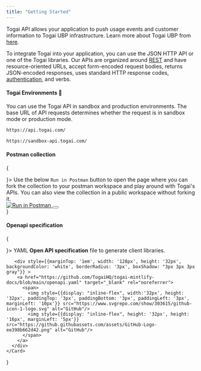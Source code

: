 ```yaml
---
title: "Getting Started"
---
```


Togai API allows your application to push usage events and customer information to Togai UBP infrastructure. Learn more about Togai UBP from [here](https://www.togai.com/).

To integrate Togai into your application, you can use the JSON HTTP API or one of the Togai libraries. Our APIs are organized around [REST](https://en.wikipedia.org/wiki/Representational_state_transfer) and have resource-oriented URLs, accept form-encoded request bodies, returns JSON-encoded responses, uses standard HTTP response codes, [authentication](/api-reference/authentication), and verbs.

#### Togai Environments 📒

You can use the Togai API in sandbox and production environments. The base URL of API requests determines whether the request is in sandbox mode or production mode.

```bash Production Base URL
https://api.togai.com/
```


```bash Sandbox Base URL
https://sandbox-api.togai.com/
```

#### Postman collection

{
  <div>
    <Card  icon={<svg width="40px" height="40px" viewBox="0 0 270 270" version="1.1" xmlns="http://www.w3.org/2000/svg" xmlns:xlink="http://www.w3.org/1999/xlink" preserveAspectRatio="xMidYMid"><g><path d="M254.953118,144.253071 C263.911504,74.1217108 214.38443,10.0052669 144.381048,1.04688158 C74.3776647,-7.9115038 10.0052669,41.6155696 1.04688158,111.618952 C-7.9115038,181.622335 41.6155696,245.866756 111.618952,254.953118 C181.750312,263.911504 245.866756,214.38443 254.953118,144.253071 Z" fill="#FF6C37"/><g transform="translate(50.181225, 45.198924)"><path d="M124.018448,36.9853339 L70.012182,90.9916 L54.7829269,75.7623449 C107.893354,22.6519173 113.140409,27.2590869 124.018448,36.9853339 L124.018448,36.9853339 Z" fill="#FFFFFF"/><path d="M70.012182,92.2713693 C69.6282512,92.2713693 69.3722974,92.1433924 69.1163435,91.8874385 L53.7591114,76.6581834 C53.2472037,76.1462757 53.2472037,75.3784141 53.7591114,74.8665063 C107.765378,20.8602402 113.396363,25.9793176 124.78631,36.2174723 C125.042264,36.4734262 125.170241,36.72938 125.170241,37.1133108 C125.170241,37.4972416 125.042264,37.7531955 124.78631,38.0091494 L70.7800436,91.8874385 C70.6520667,92.1433924 70.2681359,92.2713693 70.012182,92.2713693 Z M56.574604,75.7623449 L70.012182,89.1999229 L122.098794,37.1133108 C112.628501,28.6668332 106.229654,26.1072945 56.574604,75.7623449 L56.574604,75.7623449 Z" fill="#FF6C37"/><path d="M85.497391,106.476809 L70.7800436,91.7594616 L124.78631,37.7531955 C139.247703,52.342566 117.619601,76.0182987 85.497391,106.476809 Z" fill="#FFFFFF"/><path d="M85.497391,107.756578 C85.1134602,107.756578 84.8575064,107.628601 84.6015525,107.372648 L69.8842051,92.6553001 C69.6282512,92.3993463 69.6282512,92.1433924 69.6282512,91.7594616 C69.6282512,91.3755308 69.7562282,91.1195769 70.012182,90.8636231 L124.018448,36.857357 C124.530356,36.3454492 125.298217,36.3454492 125.810125,36.857357 C129.137525,39.9288034 130.929203,44.2800191 130.801226,48.7592118 C130.545272,62.9646515 114.420178,81.0093992 86.5212065,107.372648 C86.1372757,107.628601 85.7533449,107.756578 85.497391,107.756578 L85.497391,107.756578 Z M72.5717207,91.7594616 C80.7622445,100.077962 84.2176217,103.405363 85.497391,104.685132 C106.997516,84.2088225 127.857756,63.2206053 127.985733,48.7592118 C128.11371,45.4318115 126.833941,42.1044113 124.658333,39.5448726 L72.5717207,91.7594616 Z" fill="#FF6C37"/><path d="M55.0388808,76.1462757 L65.9169201,87.024315 C66.172874,87.2802689 66.172874,87.5362228 65.9169201,87.7921767 C65.7889432,87.9201536 65.7889432,87.9201536 65.6609663,87.9201536 L43.1370259,92.7832771 C41.9852335,92.911254 40.961418,92.1433924 40.7054642,90.9916 C40.5774872,90.3517153 40.8334411,89.7118307 41.2173719,89.3278999 L54.2710192,76.2742526 C54.526973,76.0182987 54.9109038,75.8903218 55.0388808,76.1462757 Z" fill="#FFFFFF"/><path d="M42.7530951,94.0630464 C40.8334411,94.0630464 39.4256948,92.5273232 39.4256948,90.6076692 C39.4256948,89.7118307 39.8096256,88.8159921 40.4495103,88.1761075 L53.5031576,75.1224602 C54.2710192,74.4825755 55.2948346,74.4825755 56.0626962,75.1224602 L66.9407356,86.0004996 C67.7085972,86.6403842 67.7085972,87.7921767 66.9407356,88.5600383 C66.6847817,88.8159921 66.4288279,88.9439691 66.0448971,89.071946 L43.5209567,93.9350695 C43.2650028,93.9350695 43.009049,94.0630464 42.7530951,94.0630464 L42.7530951,94.0630464 Z M54.65495,77.5540219 L42.1132104,90.0957615 C41.8572566,90.3517153 41.7292796,90.7356461 41.9852335,91.1195769 C42.1132104,91.5035077 42.4971412,91.6314847 42.881072,91.5035077 L63.9972661,86.8963381 L54.65495,77.5540219 Z" fill="#FF6C37"/><path d="M152.557304,7.03873136 C144.366781,-0.895838537 131.185156,-0.639884669 123.250587,7.67861603 C115.316017,15.9971167 115.57197,29.050764 123.890471,36.9853339 C130.673249,43.5121575 140.911403,44.6639499 148.97395,39.8008264 L134.38458,25.211456 L152.557304,7.03873136 Z" fill="#FFFFFF"/><path d="M138.223888,44.0240653 C126.066079,44.0240653 116.211855,34.1698413 116.211855,22.0120326 C116.211855,9.85422391 126.066079,-1.81866161e-14 138.223888,-1.81866161e-14 C143.854873,-1.81866161e-14 149.357881,2.17560788 153.453143,6.14289283 C153.709097,6.39884669 153.837074,6.65480056 153.837074,7.03873136 C153.837074,7.42266217 153.709097,7.67861603 153.453143,7.9345699 L136.176257,25.211456 L149.741812,38.777011 C150.25372,39.2889187 150.25372,40.0567803 149.741812,40.568688 C149.613835,40.696665 149.613835,40.696665 149.485858,40.8246419 C146.158458,42.8722729 142.191173,44.0240653 138.223888,44.0240653 Z M138.223888,2.68751561 C127.473825,2.68751561 118.771394,11.3899471 118.899371,22.1400096 C118.899371,32.890072 127.601802,41.5925035 138.351865,41.4645266 C141.295334,41.4645266 144.238804,40.8246419 146.926319,39.4168956 L133.488741,26.1072945 C133.232787,25.8513406 133.10481,25.5953868 133.10481,25.211456 C133.10481,24.8275252 133.232787,24.5715713 133.488741,24.3156174 L150.63765,7.1667083 C147.182273,4.22323882 142.831057,2.68751561 138.223888,2.68751561 L138.223888,2.68751561 Z" fill="#FF6C37"/><path d="M152.941235,7.42266217 L152.685281,7.1667083 L134.38458,25.211456 L148.845973,39.6728495 C150.25372,38.777011 151.661466,37.7531955 152.813258,36.6014031 C161.003782,28.5388563 161.003782,15.485209 152.941235,7.42266217 L152.941235,7.42266217 Z" fill="#FFFFFF"/><path d="M148.97395,41.0805958 C148.590019,41.0805958 148.334066,40.9526188 148.078112,40.696665 L133.488741,26.1072945 C133.232787,25.8513406 133.10481,25.5953868 133.10481,25.211456 C133.10481,24.8275252 133.232787,24.5715713 133.488741,24.3156174 L151.661466,6.14289283 C152.173374,5.63098509 152.941235,5.63098509 153.453143,6.14289283 L153.837074,6.39884669 C162.411528,14.9733013 162.411528,28.7948101 153.965051,37.4972416 C152.685281,38.777011 151.277535,39.9288034 149.741812,40.8246419 C149.357881,40.9526188 149.101927,41.0805958 148.97395,41.0805958 L148.97395,41.0805958 Z M136.176257,25.211456 L149.101927,38.1371263 C150.125743,37.4972416 151.149558,36.6014031 151.91742,35.8335415 C159.212105,28.5388563 159.596036,16.6370014 152.557304,8.95838537 L136.176257,25.211456 Z" fill="#FF6C37"/><path d="M126.194056,39.2889187 C123.12261,36.2174723 118.131509,36.2174723 115.060063,39.2889187 L66.8127587,87.5362228 L74.8753055,95.5987696 L125.938102,50.8068428 C129.265502,47.9913502 129.521456,43.0002498 126.705964,39.6728495 C126.45001,39.5448726 126.322033,39.4168956 126.194056,39.2889187 L126.194056,39.2889187 Z" fill="#FFFFFF"/><path d="M74.7473286,96.878539 C74.3633978,96.878539 74.1074439,96.750562 73.85149,96.4946082 L65.7889432,88.4320613 C65.2770355,87.9201536 65.2770355,87.152292 65.7889432,86.6403842 L114.036247,38.3930802 C117.619601,34.809726 123.378563,34.809726 126.961918,38.3930802 C130.545272,41.9764343 130.545272,47.7353963 126.961918,51.3187505 C126.833941,51.4467274 126.705964,51.5747044 126.577987,51.7026813 L75.5151902,96.4946082 C75.3872133,96.750562 75.1312594,96.878539 74.7473286,96.878539 L74.7473286,96.878539 Z M68.6044358,87.5362228 L74.8753055,93.8070925 L125.042264,49.7830273 C127.857756,47.4794425 128.11371,43.2562037 125.810125,40.4407111 C123.50654,37.6252186 119.283302,37.3692647 116.467809,39.6728495 C116.339832,39.8008264 116.211855,39.9288034 115.955901,40.0567803 L68.6044358,87.5362228 Z" fill="#FF6C37"/><path d="M29.8274248,142.438327 C29.3155171,142.694281 29.0595632,143.206189 29.1875401,143.718097 L31.363148,152.932436 C31.8750557,154.212205 31.1071941,155.747929 29.6994479,156.131859 C28.6756324,156.51579 27.52384,156.131859 26.8839553,155.363998 L12.8064926,141.414512 L58.7502118,95.4707927 L74.6193516,95.7267466 L85.3694141,106.476809 C82.8098754,108.652417 67.3246664,123.625718 29.8274248,142.438327 L29.8274248,142.438327 Z" fill="#FFFFFF"/><path d="M28.8036093,157.411629 C27.7797938,157.411629 26.7559784,157.027698 26.1160937,156.259836 L12.1666079,142.31035 C11.910654,142.054397 11.7826771,141.798443 11.7826771,141.414512 C11.7826771,141.030581 11.910654,140.774627 12.1666079,140.518673 L58.1103272,94.5749541 C58.366281,94.3190003 58.7502118,94.1910233 59.0061657,94.1910233 L74.8753055,94.4469772 C75.2592363,94.4469772 75.5151902,94.5749541 75.7711441,94.830908 L86.5212065,105.58097 C86.7771604,105.836924 86.9051373,106.220855 86.9051373,106.604786 C86.9051373,106.988717 86.7771604,107.244671 86.3932296,107.500624 L85.497391,108.268486 C71.931836,120.170341 53.5031576,132.072196 30.5952864,143.462143 L32.7708943,152.548505 C33.1548251,154.212205 32.3869635,156.003882 30.8512403,156.899721 C30.0833787,157.283652 29.443494,157.411629 28.8036093,157.411629 Z M14.7261466,141.414512 L27.9077708,154.468159 C28.2917016,155.108044 29.0595632,155.363998 29.6994479,154.980067 C30.3393325,154.596136 30.5952864,153.828275 30.2113556,153.18839 L28.0357477,143.974051 C27.7797938,142.822258 28.2917016,141.798443 29.3155171,141.286535 C51.9674343,129.896588 70.2681359,118.12271 83.705714,106.476809 L74.2354208,97.0065159 L59.5180734,96.750562 L14.7261466,141.414512 Z" fill="#FF6C37"/><path d="M1.9284532,152.420528 L12.9344695,141.414512 L29.3155171,157.795559 L3.20822254,156.003882 C2.05643013,155.875905 1.28856853,154.85209 1.41654546,153.700298 C1.41654546,153.18839 1.5445224,152.676482 1.9284532,152.420528 L1.9284532,152.420528 Z" fill="#FFFFFF"/><path d="M29.3155171,158.947352 L3.0802456,157.155675 C1.16059159,157.027698 -0.119177745,155.363998 0.00879918845,153.444344 C0.136776122,152.676482 0.39272999,151.908621 1.03261466,151.396713 L12.038631,140.390696 C12.5505387,139.878789 13.3184003,139.878789 13.830308,140.390696 L30.2113556,156.771744 C30.5952864,157.155675 30.7232633,157.667583 30.4673095,158.17949 C30.2113556,158.691398 29.8274248,158.947352 29.3155171,158.947352 L29.3155171,158.947352 Z M12.9344695,143.206189 L2.82429173,153.316367 C2.44036093,153.572321 2.44036093,154.212205 2.82429173,154.468159 C2.95226867,154.596136 3.0802456,154.724113 3.33619947,154.724113 L25.9881168,156.259836 L12.9344695,143.206189 Z" fill="#FF6C37"/><path d="M54.2710192,101.357732 C53.5031576,101.357732 52.9912498,100.717847 52.9912498,100.077962 C52.9912498,99.6940315 53.1192268,99.4380776 53.3751806,99.1821238 L65.7889432,86.7683612 C66.3008509,86.2564534 67.0687125,86.2564534 67.5806203,86.7683612 L75.6431671,94.830908 C76.0270979,95.2148388 76.1550749,95.5987696 76.0270979,96.1106774 C75.899121,96.4946082 75.5151902,96.878539 75.0032825,97.0065159 L54.526973,101.357732 C54.3989961,101.357732 54.2710192,101.357732 54.2710192,101.357732 L54.2710192,101.357732 Z M66.6847817,89.4558768 L58.2383041,97.9023544 L72.059813,94.9588849 L66.6847817,89.4558768 Z" fill="#FF6C37"/><path d="M74.6193516,95.7267466 L60.5418889,98.798193 C59.5180734,99.0541468 58.494258,98.4142622 58.2383041,97.3904467 C58.1103272,96.750562 58.2383041,96.1106774 58.7502118,95.5987696 L66.5568048,87.7921767 L74.6193516,95.7267466 Z" fill="#FFFFFF"/><path d="M60.2859351,100.077962 C58.494258,100.077962 57.0865117,98.670216 57.0865117,96.878539 C57.0865117,95.9827004 57.4704425,95.2148388 57.9823502,94.5749541 L65.7889432,86.7683612 C66.3008509,86.2564534 67.0687125,86.2564534 67.5806203,86.7683612 L75.6431671,94.830908 C76.0270979,95.2148388 76.1550749,95.5987696 76.0270979,96.1106774 C75.899121,96.4946082 75.5151902,96.878539 75.0032825,97.0065159 L60.9258197,100.077962 C60.6698659,100.077962 60.413912,100.077962 60.2859351,100.077962 L60.2859351,100.077962 Z M66.6847817,89.4558768 L59.7740273,96.3666312 C59.5180734,96.6225851 59.5180734,96.878539 59.6460504,97.1344928 C59.7740273,97.3904467 60.0299812,97.5184236 60.413912,97.5184236 L72.1877899,94.9588849 L66.6847817,89.4558768 Z" fill="#FF6C37"/><path d="M153.069212,19.7084478 C152.813258,18.9405862 151.91742,18.5566554 151.149558,18.8126093 C150.381697,19.0685632 149.997766,19.9644017 150.25372,20.7322633 C150.25372,20.8602402 150.381697,20.9882172 150.381697,21.1161941 C151.149558,22.6519173 150.893604,24.5715713 149.869789,25.9793176 C149.357881,26.6192023 149.485858,27.5150408 149.997766,28.0269485 C150.63765,28.5388563 151.533489,28.4108793 152.045397,27.7709947 C153.965051,25.3394329 154.348981,22.2679865 153.069212,19.7084478 L153.069212,19.7084478 Z" fill="#FF6C37"/> </g> </g></svg>}>
      Use the below <code>Run in Postman</code> button to open the page where you can fork the collection to your postman workspace and play around with Togai's APIs.  You can also view the collection in a public workspace without forking it.
      <div style={{marginTop: '1em', width: '25%'}} >
        <a style={{marginTop: '1em'}} href="https://god.gw.postman.com/run-collection/17210443-f45b7495-4b41-456d-9512-cfa8ffdb3b28?action=collection%2Ffork&amp;source=rip_markdown&amp;collection-url=entityId%3D17210443-f45b7495-4b41-456d-9512-cfa8ffdb3b28%26entityType%3Dcollection%26workspaceId%3D0cac7286-75ff-4419-967e-e93f7c39f80c" target="_blank" rel="noreferrer">
          <span aria-owns="rmiz-modal-481a9efaea78" data-rmiz="">
            <span data-rmiz-content="found" style={{visibility: 'visible'}}>
              <img src="https://run.pstmn.io/button.svg" alt="Run in Postman"/>
            </span>
            <span data-rmiz-ghost="" style={{height: '32px', left: '0px', width: '128px', top: '0px'}}>
              <button aria-label="Expand image: Run in Postman" data-rmiz-btn-zoom="" type="button">
                <svg aria-hidden="true" data-rmiz-btn-zoom-icon="true" fill="currentColor" focusable="false" viewBox="0 0 16 16" xmlns="http://www.w3.org/2000/svg">
                  <path d="M 9 1 L 9 2 L 12.292969 2 L 2 12.292969 L 2 9 L 1 9 L 1 14 L 6 14 L 6 13 L 2.707031 13 L 13 2.707031 L 13 6 L 14 6 L 14 1 Z">
                  </path>
                </svg>
              </button>
            </span>
          </span>
        </a>
      </div>
    </Card>
  </div>
}

#### Openapi specification

{
  <div>
    <Card title="Open API spec" icon={<svg height="50" viewBox="0 0 900 900" width="50" xmlns="http://www.w3.org/2000/svg"><path d="m158.57 344.93h-158.29c.03.78.05 1.55.09 2.32.06 1.49.17 2.97.26 4.46.04.64.07 1.28.12 1.91.12 1.72.27 3.44.43 5.15.04.39.07.78.11 1.15.18 1.91.39 3.82.61 5.71.01.18.03.37.06.55.25 2.04.51 4.09.81 6.12 0 .03 0 .06.01.08a266.05 266.05 0 0 0 8.18 37.4c.02.05.04.1.05.15.57 1.94 1.17 3.86 1.78 5.77.04.11.08.23.11.34s.07.22.11.34c.56 1.73 1.15 3.45 1.74 5.18.15.43.3.87.46 1.31.53 1.49 1.07 2.98 1.63 4.48.26.67.51 1.34.76 2.02.49 1.24.96 2.47 1.45 3.7.37.93.75 1.86 1.14 2.78.4.97.8 1.92 1.21 2.89.5 1.18 1.03 2.35 1.55 3.53.31.7.63 1.39.94 2.09.64 1.41 1.3 2.82 1.97 4.22.22.45.43.9.65 1.34.78 1.62 1.57 3.21 2.37 4.8.14.24.25.49.38.73.9 1.76 1.82 3.51 2.77 5.25.04.08.09.15.12.24.2.36.42.71.62 1.07l135.19-81.43.5-.3c-5.33-11.24-8.65-23.2-9.89-35.35z" fill="#93d500"/><path d="m197.48 417.6-.38.38-111.5 111.49c.57.53 1.14 1.08 1.73 1.59 1.04.95 2.1 1.88 3.15 2.81.55.48 1.08.96 1.63 1.44 1.26 1.09 2.54 2.15 3.81 3.22.35.29.68.57 1.03.86a255.576 255.576 0 0 0 4.91 3.94c1.58 1.25 3.17 2.46 4.79 3.68.07.04.12.08.18.13a266.48 266.48 0 0 0 20.86 14.1c.24.16.49.3.74.46 1.37.81 2.73 1.62 4.11 2.42l2.52 1.44c.8.46 1.59.9 2.39 1.34 1.45.79 2.9 1.58 4.36 2.35.2.11.4.22.61.32 4.05 2.12 8.17 4.09 12.33 5.99l3.96-9.61 56.08-136.17.2-.5c-6.12-3.28-11.99-7.16-17.51-11.68z" fill="#4d5a31"/><path d="m185.87 406.49a95.492 95.492 0 0 1 -3.48-4.1c-1-1.23-1.96-2.47-2.89-3.73-1.07-1.44-2.11-2.9-3.1-4.38-.99-1.49-1.97-2.99-2.89-4.51l-135.36 81.53c2.08 3.46 4.24 6.82 6.46 10.14.07.12.14.24.22.35.02.05.05.08.08.13.07.1.14.22.21.33.01.01.02.02.02.04.18.26.36.52.54.79.01.01.02.03.04.05s.01.01.01.02c2.35 3.47 4.77 6.89 7.26 10.23.05.07.11.14.16.21.06.07.11.14.16.21 1.09 1.43 2.17 2.86 3.29 4.28.15.19.29.37.45.55 1.14 1.47 2.31 2.92 3.5 4.35.28.34.57.68.85 1.03 1.07 1.28 2.14 2.55 3.23 3.81.47.54.95 1.09 1.43 1.62.93 1.06 1.85 2.12 2.8 3.16.52.57 1.06 1.15 1.59 1.72.24.27.48.52.73.79.69.75 1.38 1.5 2.08 2.24.28.29.58.58.86.88 1.23 1.28 2.48 2.57 3.74 3.83l111.67-111.65c-1.28-1.28-2.48-2.6-3.66-3.92z" fill="#6ba43a"/><path d="m333.88 417.54c-1.23.99-2.47 1.96-3.73 2.89l.27.47 81.42 135.13c3.77-2.46 7.5-5 11.14-7.67 7.88-5.81 15.5-12.11 22.85-18.89l-111.51-111.49z" fill="#4d5a31"/><path d="m400.01 557.14-2.76-4.59-76-126.13c-1.54.92-3.11 1.76-4.68 2.6-1.59.86-3.18 1.65-4.8 2.42-14.6 6.92-30.4 10.46-46.23 10.46-10.37 0-20.73-1.5-30.75-4.49-1.71-.51-3.38-1.18-5.06-1.78-1.69-.59-3.4-1.11-5.06-1.79l-56.04 136.08-2.19 5.33-1.88 4.57-.01.02c.14.06.29.11.43.17.16.06.31.11.46.18h.02c.04.02.08.03.11.04 1.32.55 2.65 1.01 3.98 1.53 1.67.65 3.33 1.31 5 1.92.86.31 1.7.67 2.55.97h.01a267.42 267.42 0 0 0 54.19 12.97c.73.09 1.44.19 2.17.29.75.09 1.51.16 2.27.25 1.42.16 2.84.32 4.27.46l1.06.09c1.75.17 3.5.32 5.24.44.6.05 1.2.07 1.79.12 1.53.1 3.06.19 4.59.26.94.06 1.88.08 2.82.12 1.22.04 2.43.09 3.65.13 1.75.04 3.52.05 5.28.06.42 0 .83.01 1.25.02 14.75 0 29.5-1.23 44.09-3.68.24-.04.49-.08.74-.11 1.54-.27 3.08-.56 4.62-.84.88-.17 1.77-.34 2.63-.51.9-.19 1.81-.37 2.71-.57 1.5-.31 3-.64 4.51-.99.27-.06.54-.11.81-.19 22.18-5.16 43.6-13.16 63.72-23.75v-.01c1.32-.69 2.61-1.48 3.92-2.2 1.56-.85 3.11-1.74 4.67-2.63 1.07-.61 2.16-1.18 3.23-1.82.01-.01.02-.02.03-.02h.01c.02-.01.03-.02.05-.03l.02-.02-.2-.33.2.33c.01 0 .02-.01.03-.01.02-.01.03-.02.05-.03.06-.04.12-.07.18-.11.34-.21.69-.41 1.04-.62zm-202.47-306.22c1.23-1 2.48-1.96 3.73-2.9l-.27-.46-81.42-135.14c-3.78 2.47-7.51 5.02-11.16 7.69-7.87 5.8-15.5 12.09-22.83 18.86l111.51 111.5z" fill="#93d500"/><path d="m77.86 146.4c-1.27 1.27-2.47 2.58-3.71 3.86-1.23 1.29-2.49 2.57-3.7 3.87a266.156 266.156 0 0 0 -22.56 27.96c-.33.45-.65.93-.98 1.39-.76 1.12-1.52 2.23-2.26 3.35-.78 1.16-1.55 2.34-2.3 3.51-.28.43-.56.87-.83 1.3-25.65 40.23-39.39 85.86-41.24 131.87-.07 1.79-.11 3.58-.15 5.36-.03 1.78-.09 3.57-.09 5.35h157.93c0-1.78.16-3.56.26-5.35.09-1.79.11-3.58.29-5.36 2.04-20.56 9.98-40.64 23.82-57.5 1.12-1.37 2.39-2.66 3.6-3.98 1.19-1.33 2.31-2.7 3.59-3.98zm325.85-39.2c-.21-.13-.44-.26-.65-.39-1.39-.85-2.79-1.67-4.2-2.49-.81-.47-1.63-.93-2.44-1.39-.83-.46-1.64-.92-2.47-1.37a901.4 901.4 0 0 0 -4.29-2.32c-.23-.11-.45-.23-.68-.35-9.26-4.84-18.77-9.1-28.48-12.8-.25-.1-.5-.2-.75-.29-2.12-.79-4.24-1.58-6.38-2.32a267.084 267.084 0 0 0 -53.21-12.63l-2.22-.3c-.75-.09-1.49-.16-2.23-.24-1.43-.17-2.85-.33-4.29-.47-.39-.04-.79-.06-1.2-.11-1.69-.15-3.4-.3-5.1-.43l-1.99-.12c-1.45-.09-2.93-.2-4.38-.26-.78-.04-1.56-.07-2.33-.09v158.29c8.12.84 16.17 2.57 23.98 5.22l116.51-116.49c-4.33-3-8.7-5.92-13.2-8.65z" fill="#4d5a31"/><path d="m260.36 68.7c-1.79.04-3.58.04-5.36.11-11.17.45-22.32 1.59-33.38 3.45-.24.04-.48.08-.73.12-1.55.27-3.09.55-4.63.84-.87.17-1.75.33-2.63.5-.91.18-1.81.37-2.72.57-1.5.31-3 .64-4.49.99-.28.05-.55.12-.82.18a267.465 267.465 0 0 0 -63.73 23.76c-1.31.7-2.59 1.49-3.9 2.2-1.56.86-3.12 1.74-4.67 2.63-1.15.67-2.32 1.28-3.47 1.96-.01.01-.03.02-.04.02-.08.05-.16.1-.24.14-.3.19-.61.34-.91.52l.01.02 2.77 4.59 78.75 130.73c1.54-.92 3.11-1.77 4.68-2.61 1.58-.85 3.18-1.65 4.79-2.41a107.25 107.25 0 0 1 35.36-9.91c1.78-.18 3.56-.33 5.35-.42 1.78-.09 3.57-.18 5.36-.18v-157.91c-1.79 0-3.57.08-5.35.11z" fill="#6ba43a"/><path d="m531.05 321.17c-.08-1.42-.16-2.83-.26-4.26a75.4 75.4 0 0 0 -.14-2.12c-.11-1.67-.25-3.34-.41-5.01-.03-.43-.07-.86-.11-1.29-.18-1.87-.38-3.73-.6-5.59-.02-.15-.03-.3-.05-.45l-.03-.21c-.24-2.01-.51-4.02-.79-6.02l-.03-.19a266.454 266.454 0 0 0 -8.16-37.33c-.03-.09-.05-.16-.08-.24-.57-1.91-1.16-3.8-1.75-5.69-.09-.25-.17-.5-.25-.75-.56-1.71-1.13-3.41-1.72-5.11l-.48-1.38c-.52-1.47-1.06-2.94-1.6-4.41-.27-.7-.53-1.4-.81-2.09-.46-1.22-.93-2.43-1.42-3.63-.38-.97-.77-1.92-1.16-2.86-.39-.95-.79-1.88-1.18-2.82-.52-1.2-1.05-2.4-1.58-3.59-.3-.67-.6-1.35-.91-2.03-.65-1.42-1.32-2.85-1.99-4.27-.21-.42-.42-.86-.63-1.29-.78-1.62-1.58-3.25-2.4-4.85-.11-.22-.23-.45-.34-.67-.91-1.77-1.85-3.55-2.79-5.3-.04-.06-.07-.13-.11-.19a266.99 266.99 0 0 0 -15.11-24.52l-116.54 116.54c2.65 7.81 4.37 15.86 5.21 23.97h158.32c-.04-.79-.06-1.58-.1-2.35z" fill="#4d5a31"/><path d="m373.45 334.22c0 1.79-.17 3.57-.26 5.36s-.12 3.58-.3 5.35c-2.04 20.57-9.97 40.65-23.81 57.52-1.12 1.37-2.39 2.65-3.6 3.98-1.2 1.32-2.31 2.69-3.59 3.97l111.67 111.65c1.27-1.27 2.46-2.58 3.7-3.87s2.5-2.56 3.7-3.87c8.26-8.95 15.82-18.31 22.62-28.04.28-.39.53-.77.8-1.15.83-1.19 1.63-2.4 2.45-3.6.71-1.08 1.42-2.15 2.11-3.24.35-.52.69-1.06 1.02-1.58 25.61-40.21 39.32-85.79 41.16-131.77.07-1.78.11-3.57.14-5.36.04-1.78.09-3.56.09-5.35z" fill="#6ba43a"/><path d="m578.27 21.69c-28.89-28.89-75.73-28.89-104.62 0-23.05 23.04-27.66 57.49-13.93 85.15l-161.16 161.15c-27.66-13.72-62.12-9.12-85.17 13.92-28.89 28.89-28.88 75.73 0 104.62 28.9 28.89 75.75 28.88 104.64 0 23.05-23.05 27.65-57.5 13.92-85.16l161.16-161.14c27.67 13.72 62.11 9.12 85.16-13.93 28.89-28.88 28.89-75.72 0-104.61z" fill="#424143"/></svg>}>
      YAML <b>Open API specification</b> file to generate client libraries.

       <div style={{marginTop: '1em', width: '128px', height: '32px', backgroundColor: 'white', borderRadius: '3px', boxShadow: "3px 3px 3px gray"}} >
        <a href="https://github.com/TogaiHQ/togai-mintlify-docs/blob/main/openapi.yaml" target="_blank" rel="noreferrer">
          <span>
            <img style={{display: "inline-flex", width:'32px', height: '32px', paddingTop: '3px', paddingBottom: '3px', paddingLeft: '3px', marginLeft: '10px'}} src="https://www.svgrepo.com/show/303615/github-icon-1-logo.svg" alt="GitHub"/>
            <img style={{display: "inline-flex", height: '32px', height: '16px', marginLeft: '5px'}} src="https://github.githubassets.com/assets/GitHub-Logo-ee398b662d42.png" alt="GitHub"/>
          </span>
        </a>
      </div>
    </Card>
  </div>
}
